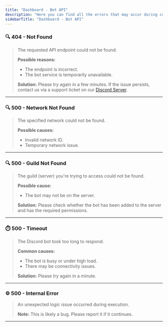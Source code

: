 ```yaml
---
title: "Dashboard - Bot API"
description: "Here you can find all the errors that may occur during communication from the Dashboard to the Bot."
sidebarTitle: "Dashboard - Bot API"
---
```


### 🔍 404 - Not Found

> The requested API endpoint could not be found.  
>
> **Possible reasons:**  
> - The endpoint is incorrect.  
> - The bot service is temporarily unavailable.  
>
> **Solution:** Please try again in a few minutes. If the issue persists, contact us via a support ticket on our [Discord Server](https://discord.com/).

---

### 🔍 500 - Network Not Found

> The specified network could not be found.  
>
> **Possible causes:**  
> - Invalid network ID.  
> - Temporary network issue.

---

### 🔍 500 - Guild Not Found

> The guild (server) you're trying to access could not be found.  
>
> **Possible cause:**  
> - The bot may not be on the server.  
>
> **Solution:** Please check whether the bot has been added to the server and has the required permissions.

---

### ⏱️ 500 - Timeout

> The Discord bot took too long to respond.  
>
> **Common causes:**  
> - The bot is busy or under high load.  
> - There may be connectivity issues.  
>
> **Solution:** Please try again in a minute.

---

### ⚙️ 500 - Internal Error

> An unexpected logic issue occurred during execution.  
>
> **Note:** This is likely a bug. Please report it if it continues.

---
